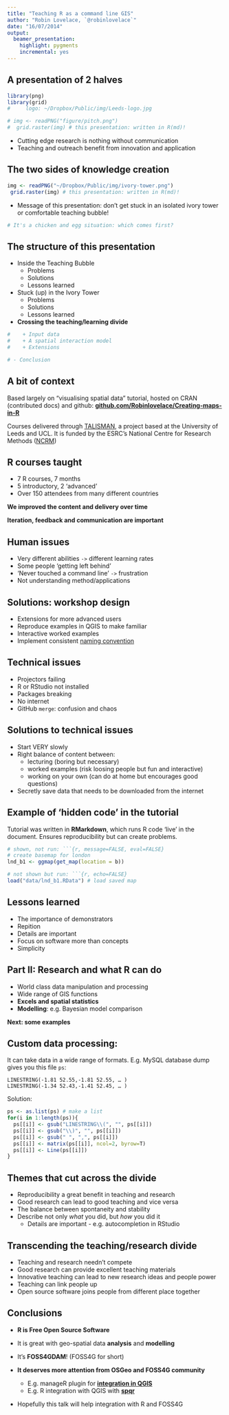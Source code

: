 ```yaml
---
title: "Teaching R as a command line GIS"
author: "Robin Lovelace, `@robinlovelace`"
date: "16/07/2014"
output:
  beamer_presentation:
    highlight: pygments
    incremental: yes
---
```


## A presentation of 2 halves

```r
library(png)
library(grid)
#     logo: ~/Dropbox/Public/img/Leeds-logo.jpg
```

```r
# img <- readPNG("figure/pitch.png")
#  grid.raster(img) # this presentation: written in R(md)!
```

- Cutting edge research is nothing without communication
- Teaching and outreach benefit from innovation and application

## The two sides of knowledge creation

```r
img <- readPNG("~/Dropbox/Public/img/ivory-tower.png")
 grid.raster(img) # this presentation: written in R(md)!
```

- Message of this presentation: don't get stuck in an isolated ivory tower or
comfortable teaching bubble!

```r
# It's a chicken and egg situation: which comes first?
```

## The structure of this presentation

- Inside the Teaching Bubble
    + Problems
    + Solutions
    + Lessons learned   

- Stuck (up) in the Ivory Tower
    + Problems
    + Solutions
    + Lessons learned   

- **Crossing the teaching/learning divide**

```r
#    + Input data
#    + A spatial interaction model
#    + Extensions

# - Conclusion
```

## A bit of context

Based largely on "visualising spatial data" tutorial, hosted on
CRAN (contributed docs) and github: [**github.com/Robinlovelace/Creating-maps-in-R**](https://github.com/Robinlovelace/Creating-maps-in-R)

Courses delivered through [TALISMAN](http://geotalisman.org/), a
project based at the University of Leeds and UCL. It is 
funded by the ESRC's National Centre for Research Methods ([NCRM](http://www.ncrm.ac.uk/))

## R courses taught

- 7 R courses, 7 months
- 5 introductory, 2 'advanced'
- Over 150 attendees from many different countries

**We improved the content and delivery over time**

**Iteration, feedback and communication are important**

## Human issues

- Very different abilities `->` different learning rates
- Some people 'getting left behind'
- 'Never touched a command line' `->` frustration
- Not understanding method/applications

## Solutions: workshop design

- Extensions for more advanced users
- Reproduce examples in QGIS to make familiar
- Interactive worked examples
- Implement consistent [naming convention](http://www.r-bloggers.com/consistent-naming-conventions-in-r/)

## Technical issues

- Projectors failing
- R or RStudio not installed
- Packages breaking
- No internet
- GitHub `merge`: confusion and chaos

## Solutions to technical issues

- Start VERY slowly
- Right balance of content between:
    + lecturing (boring but necessary)
    + worked examples (risk loosing people but fun and interactive)
    + working on your own (can do at home but encourages good questions)
- Secretly save data that needs to be downloaded from the internet

## Example of 'hidden code' in the tutorial

Tutorial was written in **RMarkdown**, which runs
R code 'live' in the document. Ensures reproducibility
but can create problems.

```r
# shown, not run: ```{r, message=FALSE, eval=FALSE}
# create basemap for london
lnd_b1 <- ggmap(get_map(location = b)) 

# not shown but run: ```{r, echo=FALSE}
load("data/lnd_b1.RData") # load saved map
```


## Lessons learned

- The importance of demonstrators
- Repition
- Details are important
- Focus on software more than concepts
- Simplicity


## Part II: Research and what R can do

- World class data manipulation and processing
- Wide range of GIS functions
- **Excels and spatial statistics**
- **Modelling**: e.g. Bayesian model comparison

**Next: some examples**

## Custom data processing:

It can take data in a wide range of formats.
E.g. MySQL database dump gives you this file `ps`:

    LINESTRING(-1.81 52.55,-1.81 52.55, … )  
    LINESTRING(-1.34 52.43,-1.41 52.45, … )  

Solution:

```r
ps <- as.list(ps) # make a list
for(i in 1:length(ps)){
  ps[[i]] <- gsub("LINESTRING\\(", "", ps[[i]])
  ps[[i]] <- gsub("\\)", "", ps[[i]])
  ps[[i]] <- gsub(" ", ",", ps[[i]])
  ps[[i]] <- matrix(ps[[i]], ncol=2, byrow=T)
  ps[[i]] <- Line(ps[[i]])
}
```

## Themes that cut across the divide

- Reproducibility a great benefit in teaching and research
- Good research can lead to good teaching and vice versa
- The balance between spontaneity and stability
- Describe not only *what* you did, but *how* you did it
    + Details are important - e.g. autocompletion in RStudio

## Transcending the teaching/research divide

- Teaching and research needn't compete
- Good research can provide excellent teaching materials
- Innovative teaching can lead to new research ideas and people power
- Teaching can link people up
- Open source software joins people from different place together

## Conclusions

- **R is Free Open Source Software**
- It is great with geo-spatial data **analysis** and **modelling**
- It's **FOSS4GDAM**! (FOSS4G for short)

- **It deserves more attention from OSGeo and FOSS4G community**
    + E.g. manageR plugin for
    [**integration in QGIS**](http://www.maths.lancs.ac.uk/~rowlings/Teaching/UseR2012/introduction2Talk.html)
    + E.g. R integration with QGIS with [**spqr**](http://www.maths.lancs.ac.uk/~rowlings/Qgis/Plugins/Documentation/spqr/)

- Hopefully this talk will help integration with R and FOSS4G


